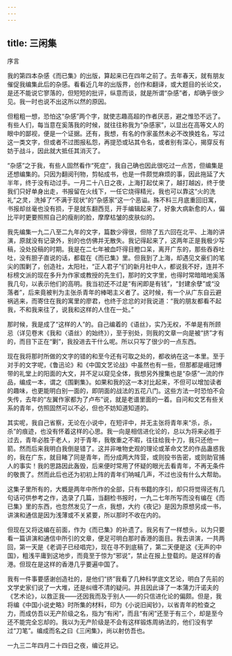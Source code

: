 ```yaml
---
---
---
```

title: 三闲集
---



序言

我的第四本杂感《而已集》的出版，算起来已在四年之前了。去年春天，就有朋友催促我编集此后的杂感。看看近几年的出版界，创作和翻译，或大题目的长论文，是还不能说它寥落的，但短短的批评，纵意而谈，就是所谓“杂感”者，却确乎很少见。我一时也说不出这所以然的原因。

但粗粗一想，恐怕这“杂感”两个字，就使志趣高超的作者厌恶，避之惟恐不远了。有些人们，每当意在奚落我的时候，就往往称我为“杂感家”，以显出在高等文人的眼中的鄙视，便是一个证据。还有，我想，有名的作家虽然未必不改换姓名，写过这一类文字，但或者不过图报私怨，再提恐或玷其令名，或者别有深心，揭穿反有妨于战斗，因此就大抵任其消灭了。

“杂感”之于我，有些人固然看作“死症”，我自己确也因此很吃过一点苦，但编集是还想编集的。只因为翻阅刊物，剪帖成书，也是一件颇觉麻烦的事，因此拖延了大半年，终于没有动过手。一月二十八日之夜，上海打起仗来了，越打越凶，终于使我们只好单身出走，书报留在火线下，一任它烧得精光，我也可以靠这“火的洗礼”之灵，洗掉了“不满于现状”的“杂感家”这一个恶谥。殊不料三月底重回旧寓，书报却丝毫也没有损，于是就东翻西觅，开手编辑起来了，好象大病新愈的人，偏比平时更要照照自己的瘦削的脸，摩摩枯皱的皮肤似的。

我先编集一九二八至二九年的文字，篇数少得很，但除了五六回在北平、上海的讲演，原就没有记录外，别的也仿佛并无散失。我记得起来了，这两年正是我极少写稿，没处投稿的时期。我是在二七年被血吓得目瞪口呆，离开广东的，那些吞吞吐吐，没有胆子直说的话，都载在《而已集》里。但我到了上海，却遇见文豪们的笔尖的围剿了，创造社，太阳社，“正人君子”们的新月社中人，都说我不好，连并不标榜文派的现在多升为作家或教授的先生们，那时的文字里，也得时常暗暗地奚落我几句，以表示他们的高明。我当初还不过是“有闲即是有钱”，“封建余孽”或“没落者”，后来竟被判为主张杀青年的棒喝主义者了。这时候，有一个从广东自云避祸逃来，而寄住在我的寓里的廖君，也终于忿忿的对我说道：“我的朋友都看不起我，不和我来往了，说我和这样的人住在一处。”

那时候，我是成了“这样的人”的。自己编着的《语丝》，实乃无权，不单是有所顾忌（详见卷末《我和〈语丝〉的始终》），至于别处，则我的文章一向是被“挤”才有的，而目下正在“剿”，我投进去干什么呢。所以只写了很少的一点东西。

现在我将那时所做的文字的错的和至今还有可取之处的，都收纳在这一本里。至于对手的文字呢，《鲁迅论》和《中国文艺论战》中虽然也有一些，但那都是峨冠博带的礼堂上的阳面的大文，并不足以窥见全体，我想另外搜集也是“杂感”一流的作品，编成一本，谓之《围剿集》。如果和我的这一本对比起来，不但可以增加读者的趣味，也更能明白别一面的，即阴面的战法的五花八门。这些方法一时恐怕不会失传，去年的“左翼作家都为了卢布”说，就是老谱里面的一着。自问和文艺有些关系的青年，仿照固然可以不必，但也不妨知道知道的。

其实呢，我自己省察，无论在小说中，在短评中，并无主张将青年来“杀，杀，杀”的痕迹，也没有怀着这样的心思。我一向是相信进化论的，总以为将来必胜于过去，青年必胜于老人，对于青年，我敬重之不暇，往往给我十刀，我只还他一箭。然而后来我明白我倒是错了。这并非唯物史观的理论或革命文艺的作品蛊惑我的，我在广东，就目睹了同是青年，而分成两大阵营，或则投书告密，或则助官捕人的事实！我的思路因此轰毁，后来便时常用了怀疑的眼光去看青年，不再无条件的敬畏了。然而此后也还为初初上阵的青年们呐喊几声，不过也没有什么大帮助。

这集子里所有的，大概是两年中所作的全部，只有书籍的序引，却只将觉得还有几句话可供参考之作，选录了几篇，当翻检书报时，一九二七年所写而没有编在《而已集》里的东西，也忽然发见了一点，我想，大约《夜记》是因为原想另成一书，讲演和通信是因为浅薄或不关紧要，所以那时不收在内的。

但现在又将这编在前面，作为《而已集》的补遗了。我另有了一样想头，以为只要看一篇讲演和通信中所引的文章，便足可明白那时香港的面目。我去讲演，一共两回，第一天是《老调子已经唱完》，现在寻不到底稿了，第二天便是这《无声的中国》，粗浅平庸到这地步，而竟至于惊为“邪说”，禁止在报上登载的。是这样的香港。但现在是这样的香港几乎要遍中国了。

我有一件事要感谢创造社的，是他们“挤”我看了几种科学底文艺论，明白了先前的文学史家们说了一大堆，还是纠缠不清的疑问。并且因此译了一本蒲力汗诺夫的《艺术论》，以救正我——还因我而及于别人——的只信进化论的偏颇。但是，我将编《中国小说史略》时所集的材料，印为《小说旧闻钞》，以省青年的检查之力，而成仿吾以无产阶级之名，指为“有闲”，而且“有闲”还至于有三个，却是至今还不能完全忘却的。我以为无产阶级是不会有这样锻炼周纳法的，他们没有学过“刀笔”。编成而名之曰《三闲集》，尚以射仿吾也。

一九三二年四月二十四日之夜，编讫并记。